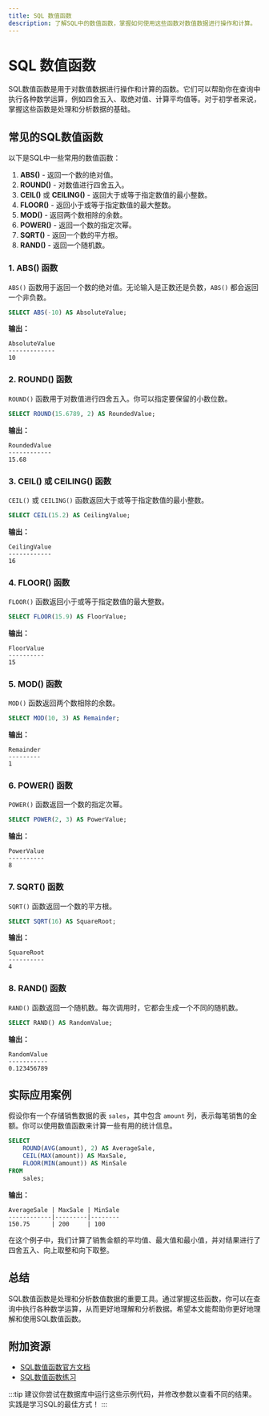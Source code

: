 ```yaml
---
title: SQL 数值函数
description: 了解SQL中的数值函数，掌握如何使用这些函数对数值数据进行操作和计算。
---
```


# SQL 数值函数

SQL数值函数是用于对数值数据进行操作和计算的函数。它们可以帮助你在查询中执行各种数学运算，例如四舍五入、取绝对值、计算平均值等。对于初学者来说，掌握这些函数是处理和分析数据的基础。

## 常见的SQL数值函数

以下是SQL中一些常用的数值函数：

1. **ABS()** - 返回一个数的绝对值。
2. **ROUND()** - 对数值进行四舍五入。
3. **CEIL()** 或 **CEILING()** - 返回大于或等于指定数值的最小整数。
4. **FLOOR()** - 返回小于或等于指定数值的最大整数。
5. **MOD()** - 返回两个数相除的余数。
6. **POWER()** - 返回一个数的指定次幂。
7. **SQRT()** - 返回一个数的平方根。
8. **RAND()** - 返回一个随机数。

### 1. ABS() 函数

`ABS()` 函数用于返回一个数的绝对值。无论输入是正数还是负数，`ABS()` 都会返回一个非负数。

```sql
SELECT ABS(-10) AS AbsoluteValue;
```

**输出：**
```
AbsoluteValue
-------------
10
```

### 2. ROUND() 函数

`ROUND()` 函数用于对数值进行四舍五入。你可以指定要保留的小数位数。

```sql
SELECT ROUND(15.6789, 2) AS RoundedValue;
```

**输出：**
```
RoundedValue
------------
15.68
```

### 3. CEIL() 或 CEILING() 函数

`CEIL()` 或 `CEILING()` 函数返回大于或等于指定数值的最小整数。

```sql
SELECT CEIL(15.2) AS CeilingValue;
```

**输出：**
```
CeilingValue
------------
16
```

### 4. FLOOR() 函数

`FLOOR()` 函数返回小于或等于指定数值的最大整数。

```sql
SELECT FLOOR(15.9) AS FloorValue;
```

**输出：**
```
FloorValue
----------
15
```

### 5. MOD() 函数

`MOD()` 函数返回两个数相除的余数。

```sql
SELECT MOD(10, 3) AS Remainder;
```

**输出：**
```
Remainder
---------
1
```

### 6. POWER() 函数

`POWER()` 函数返回一个数的指定次幂。

```sql
SELECT POWER(2, 3) AS PowerValue;
```

**输出：**
```
PowerValue
----------
8
```

### 7. SQRT() 函数

`SQRT()` 函数返回一个数的平方根。

```sql
SELECT SQRT(16) AS SquareRoot;
```

**输出：**
```
SquareRoot
----------
4
```

### 8. RAND() 函数

`RAND()` 函数返回一个随机数。每次调用时，它都会生成一个不同的随机数。

```sql
SELECT RAND() AS RandomValue;
```

**输出：**
```
RandomValue
-----------
0.123456789
```

## 实际应用案例

假设你有一个存储销售数据的表 `sales`，其中包含 `amount` 列，表示每笔销售的金额。你可以使用数值函数来计算一些有用的统计信息。

```sql
SELECT 
    ROUND(AVG(amount), 2) AS AverageSale,
    CEIL(MAX(amount)) AS MaxSale,
    FLOOR(MIN(amount)) AS MinSale
FROM 
    sales;
```

**输出：**
```
AverageSale | MaxSale | MinSale
------------|---------|--------
150.75      | 200     | 100
```

在这个例子中，我们计算了销售金额的平均值、最大值和最小值，并对结果进行了四舍五入、向上取整和向下取整。

## 总结

SQL数值函数是处理和分析数值数据的重要工具。通过掌握这些函数，你可以在查询中执行各种数学运算，从而更好地理解和分析数据。希望本文能帮助你更好地理解和使用SQL数值函数。

## 附加资源

- [SQL数值函数官方文档](https://www.sql-tutorial.com/sql-numeric-functions/)
- [SQL数值函数练习](https://www.sql-practice.com/)

:::tip
建议你尝试在数据库中运行这些示例代码，并修改参数以查看不同的结果。实践是学习SQL的最佳方式！
:::
